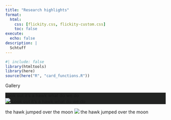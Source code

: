 ```yaml
---
title: "Research highlights"
format:
  html:
    css: [flickity.css, flickity-custom.css]
    toc: false
execute:
  echo: false
description: |
  Schtuff
---
```

<!-- Flickity set-up -->
<head>
  <!-- other head stuff... -->
  <link rel="stylesheet" href="flickity.css" media="screen">
</head>
<body>
  <!-- all your great html... -->
  <script src="flickity.pkgd.min.js"></script>
</body>
<!-- -->

```r
#| include: false
library(htmltools)
library(here)
source(here("R", "card_functions.R"))
```

::: {#hero-banner .column-screen}
::: {.grid .column-page}
::: {.headline .g-col-lg-6 .g-col-12 .g-col-md-12}
::: h1
Gallery
:::
:::
:::
:::

:::{.column-screen}

<div class="gallery js-flickity" data-flickity-options='{ "wrapAround": true }'>

:::{.paper-card style="background:#222322;" href="https://quarto.org/docs/visual-editor/content.html"}
[Look out it's a hawk what do we do]{.headline}                  <!-- filled text -->               
![](images/card-images/cane-toad-map.png){.card-image}   <!-- image -->
[Look out it's a hawk what do we do]{.headline-2}                <!-- outlined text -->
:::

:::{.paper-card}
[the hawk jumped over the moon]{.headline}
![](images/card-images/collared-sparrowhawk.jfif){.card-image}
[the hawk jumped over the moon]{.headline-2}
:::

:::{.paper-card style="background:#A191B2;"}
:::


</div>

:::